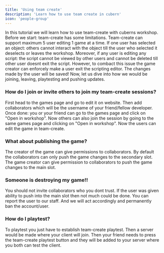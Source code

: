 ```yaml
---
title: 'Using team create'
description: 'Learn how to use team create in cubern'
icon: 'people-group'
---
```


In this tutorial we will learn how to use team-create with cuberns workshop. Before we start: team-create has some limitations. Team-create can support maximum 5 user editing 1 game at a time. If one user has selected an object: others cannot interact with the object till the user who selected it deselects or leaves the workshop. Moreover, if any user is editing any script: the script cannot be viewed by other users and cannot be deleted till other user doesnt exit the script. 
However, to combact this issue the game creator can enforcely make a user exit the scripting editor. The changes made by the user will be saved! Now, let us dive into how we would be joining, leaving, playtesting and pushing updates.

### How do I join or invite others to join my team-create sessions?
First head to the games page and go to edit it on website. Then add collaborators which will be the username of your friend/fellow developer. Once done: you or your friend can go to the games page and click on "Open in workshop". Now others can also join the session by going to the same games page and clicking on "Open in workshop". Now the users can edit the game in team-create.

### What about publishing the game?
The creator of the game can give permissions to collaborators. By default the collaborators can only push the game changes to the secondary slot. The game creator can give permission to collaborators to push the game changes to the main slot. 

### Someone is destroying my game!!
You should not invite collaborators who you dont trust. If the user was given ability to push into the main slot then not much could be done. You can report the user to our staff. And we will act accordingly and permanently ban the account/user.

### How do I playtest?
To playtest you just have to establish team-create playtest. Then a server would be made where your client will join. Then your friend needs to press the team-create playtest button and they will be added to your server where you both can test the client.
